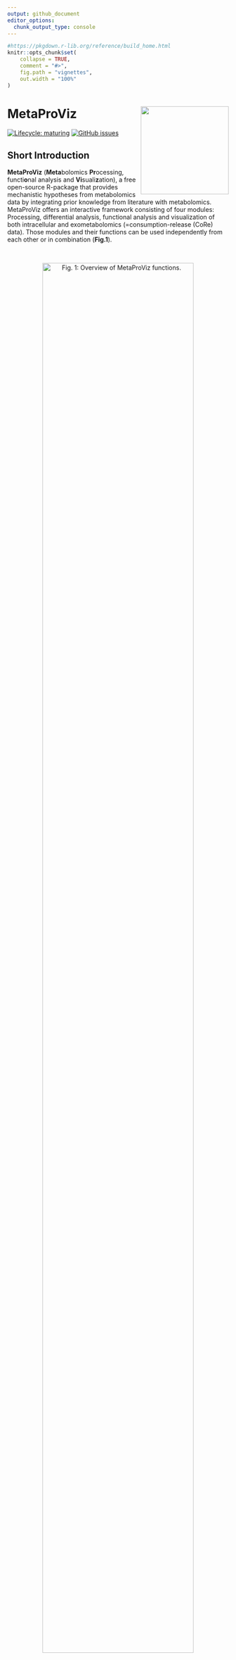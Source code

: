 ```yaml
---
output: github_document
editor_options: 
  chunk_output_type: console
---
```


<!-- README.md is generated from README.Rmd. Please edit that file -->

```r
#https://pkgdown.r-lib.org/reference/build_home.html
knitr::opts_chunk$set(
    collapse = TRUE,
    comment = "#>",
    fig.path = "vignettes",
    out.width = "100%"
)
```

# MetaProViz <img src="vignettes/Hexagon_MetaProViz.png" align="right" width="200" />


<!-- badges: start -->
[![Lifecycle: maturing](https://img.shields.io/badge/lifecycle-maturing-blue.svg)](https://www.tidyverse.org/lifecycle/#maturing)
[![GitHub issues](https://img.shields.io/github/issues/saezlab/MetaProViz)](https://github.com/saezlab/MetaProViz/issues)
<!-- badges: end -->

## **Short Introduction**
**MetaProViz** (**Meta**bolomics **Pr**ocessing, functi**o**nal analysis and **Vi**suali**z**ation), a free open-source R-package that provides mechanistic hypotheses from metabolomics data by integrating prior knowledge from literature with metabolomics. MetaProViz offers an interactive framework consisting of four modules: Processing, differential analysis, functional analysis and visualization of both intracellular and exometabolomics (=consumption-release (CoRe) data). Those modules and their functions can be used independently from each other or in combination (**Fig.1**).

\
<center>
![**Fig. 1:** Overview of MetaProViz functions.](https://github.com/saezlab/MetaProViz/blob/development/vignettes/Fig.1.png?raw=true){width=90%}

</center>
\
\
The first module, **MetaProViz**, `Processing`, allows the customized processing of raw peak metabolomics data from different experimental setups, including options to perform feature filtering due to missingness, Total Ion Count (TIC) normalisation, Missing Value Imputation (MVI) based on half-minimum and outlier detection based on Hotellin's T2. All of these pre-processing parameters can be customized and combined as needed.\
The second module of **MetaProViz**, `Differential Metabolite Analysis (DMA)`, allows the user to perform differential analysis between two conditions (e.g. Tumour versus Healthy) calculating the Log2FC, p-value, adjusted p-value and t-value, whereby the user can choose all the test statistics. The input can either be the output of the `Preprocessing` module or any DF including metabolite values and information about the conditions that should be compared.\
The third module of **MetaProViz**, `Functional Analysis`, includes different methods to create clusters of metabolites based on their distribution across the data using logical regulatory rules, prior knowledge for enrichment analysis and functions to perform over representation analysis (ORA). Here, the user can either input the output of the `Processing` or `Differential Metabolite Analysis (DMA)` module, or any other DF including Log2FC and statistics or metabolite values.\
The fourth module of **MetaProViz**, `Visualization`, can easily create customized visualizations of the output results of each of the other **MetaProViz** modules or custom files. Here we not only enable overview plots such as PCA, heatmap, Volcano plot, but also individual graphs of each metabolite as bar graphs, box plots or violin plots. Moreover, the user can provide additional information such as pathways the metabolites correspond to, the clusters the metabolites where assigned to or any other meta-information to customize the plots for color, shape or selections, thus enabling biological interpretation of the results otherwise missed in the data.


## Tutorials
We have generated several tutorials showcasing the different functionalities MetaProViz offers using publicly available datasets, which are included as example data within **MetaProViz**. You can find those tutorial on the top under the "Tutorials" button, where you can follow specific user case examples for different analysis. Otherwise, you can also follow the links below:\
- [Standard metabolomics data](https://saezlab.github.io/MetaProViz/articles/Standard%20Metabolomics.html)\
- [Consumption-Release (CoRe) metabolomics data from cell culture media](https://saezlab.github.io/MetaProViz/articles/CoRe%20Metabolomics.html)\
- [Enrichment Analysis](https://saezlab.github.io/MetaProViz/articles/EnrichmentAnalysis.html)\
- [Metadata Analysis](https://saezlab.github.io/MetaProViz/articles/Metadata%20Analysis.html)\
\
Here you will find a brief overview and information about the installation of the package and its dependencies.

## Example Data
clear cell Renal Cell Carcinoma (ccRCC) patients data from Hakimi et. al including 138 matched tumour and normal tissue pairs [@Hakimi2016]. Cell-lines data from intra- and extracellular metabolomics data from cell culture media from [metabolomics workbench project PR001418](https://www.metabolomicsworkbench.org/data/DRCCMetadata.php?Mode=Project&ProjectID=PR001418).
```r
suppressMessages(suppressWarnings( library(tidyverse)))

# Create an overview of the example data
TissuePlot <- MetaProViz::ToyData("Tissue_Norm")%>%
  filter(TISSUE_TYPE != "NORMAL")%>%
  separate(`TYPE-STAGE`, into=c("Type", "Stage"), sep="-", remove=FALSE)
TissuePlot$Count <- 1

TissuePlot$AGEFactor <- factor(TissuePlot$AGE, levels = c("Young","Middle", "Old"))

#Plot
Plot <- ggplot2::ggplot(TissuePlot, ggplot2::aes(fill=Stage, y=Count, x=AGEFactor)) + 
        ggplot2::geom_bar(position="stack", stat="identity")+
        ggplot2::scale_fill_manual(values = c("STAGE I" = "#006384"  , "STAGE II" = "#9F0162", "STAGE III" = "#00735C" , "STAGE IV" = "grey" ))+
        ggplot2::theme_classic()+
        ggplot2::ggtitle("ccRCC patients metadata")+
        ggplot2::theme(axis.text.x = ggplot2::element_text(angle = 90, hjust = 1))+
        ggplot2::labs(subtitle="Age at surgery <42 = Young,  >58 = Old, else = Middle", x = "Age", y = "Number of Patients")

Plot_Sized <-  MetaProViz:::plotGrob_Superplot(InputPlot=Plot, SettingsInfo=c(Conditions="Conditions", Superplot="Conditions"), SettingsFile_Sample=TissuePlot%>%dplyr::rename("Conditions"="AGE"),  PlotName = "ccRCC patients metadata", Subtitle = "Age at surgery <42 = Young,  >58 = Old, else = Middle", PlotType="Bar")
 
PlotHeight <- grid::convertUnit(Plot_Sized$height, 'cm', valueOnly = TRUE)
PlotWidth <- grid::convertUnit(Plot_Sized$width, 'cm', valueOnly = TRUE)
Plot_Sized %<>%
      {ggplot2::ggplot() + ggplot2::annotation_custom(.)} %>%
       magrittr::add(ggplot2::theme(panel.background = ggplot2::element_rect(fill = "transparent")))

#ggplot2::ggsave(filename = "Tissue_MetadataPlot.svg", plot = Plot_Sized, width = PlotWidth,  height = PlotHeight, unit="cm")
 
Plot_Sized_Tissue <- Plot_Sized

###################################################################################################################################################
# Create an overview of the example data
CellPlot_Intra <- MetaProViz::ToyData(Data="IntraCells_Raw")%>%
  filter(Conditions != "Pool")%>%
   mutate(Celltype = case_when(Conditions=="HK2" ~ 'Healthy',
                               Conditions=="786-O" ~ 'PrimaryTumour',
                               TRUE ~ 'MetastaticTumour'))

CellPlot_Intra$Count <- 1
CellPlot_Intra$CelltypeFactor <- factor(CellPlot_Intra$Celltype, levels = c("Healthy","PrimaryTumour", "MetastaticTumour"))

CellPlot_Media <- MetaProViz::ToyData(Data="CultureMedia_Raw")%>%
  filter(Conditions != "Pool")%>%
  filter(Conditions != "blank")%>%
   mutate(Celltype = case_when(Conditions=="HK2" ~ 'Healthy',#https://www.mdpi.com/1422-0067/24/7/6447
                               Conditions=="786-O" ~ 'PrimaryTumour',
                               Conditions=="OSRC2" ~ 'PrimaryTumour',
                               Conditions=="RFX6" ~ 'PrimaryTumour',
                               TRUE ~ 'MetastaticTumour'))#OSLM1


#Plot
Plot <- ggplot2::ggplot(CellPlot_Intra, ggplot2::aes(fill=Conditions, y=Count, x=CelltypeFactor)) + 
        ggplot2::geom_bar(position="stack", stat="identity")+
        ggplot2::scale_fill_manual(values = c("HK2" = "#006384"  , "786-O" = "#9F0162", "786-M1A" = "#00735C", "786-M2A" = "#00422E"))+
        ggplot2::theme_classic()+
        ggplot2::ggtitle("Intracellular metabolomics")+
        ggplot2::theme(axis.text.x = ggplot2::element_text(angle = 90, hjust = 1))+
        ggplot2::labs(x = "Celltype", y = "Number of Samples",  fill ="Cellline")

Plot_Sized <-  MetaProViz:::plotGrob_Superplot(InputPlot=Plot, SettingsInfo=c(Conditions="Conditions", Superplot="Conditions"), SettingsFile_Sample=CellPlot_Intra%>%dplyr::rename("Name"="Conditions", "Conditions"="Celltype"),  PlotName = "Intracellular metabolomics", Subtitle = NULL, PlotType="Bar")
 
PlotHeight <- grid::convertUnit(Plot_Sized$height, 'cm', valueOnly = TRUE)
PlotWidth <- grid::convertUnit(Plot_Sized$width, 'cm', valueOnly = TRUE)
Plot_Sized %<>%
      {ggplot2::ggplot() + ggplot2::annotation_custom(.)} %>%
     magrittr::add(ggplot2::theme(panel.background = ggplot2::element_rect(fill = "transparent")))

#ggplot2::ggsave(filename = "Cellline_IntraPlot.svg", plot = Plot_Sized, width = PlotWidth,  height = PlotHeight, unit="cm")
 
Plot_Sized_Intra <- Plot_Sized

###################################################################################################################################################
# Create an overview of the example data
CellPlot_Media <- MetaProViz::ToyData(Data="CultureMedia_Raw")%>%
  filter(Conditions != "Pool")%>%
  filter(Conditions != "blank")%>%
   mutate(Celltype = case_when(Conditions=="HK2" ~ 'Healthy',#https://www.mdpi.com/1422-0067/24/7/6447
                               Conditions=="786-O" ~ 'PrimaryTumour',
                               Conditions=="OSRC2" ~ 'PrimaryTumour',
                               Conditions=="RFX631" ~ 'PrimaryTumour',
                               TRUE ~ 'MetastaticTumour'))#OSLM1


CellPlot_Media$Count <- 1
CellPlot_Media$CelltypeFactor <- factor(CellPlot_Media$Celltype, levels = c("Healthy","PrimaryTumour", "MetastaticTumour"))


#Plot
Plot <- ggplot2::ggplot(CellPlot_Media, ggplot2::aes(fill=Conditions, y=Count, x=CelltypeFactor)) + 
        ggplot2::geom_bar(position="stack", stat="identity")+
        ggplot2::scale_fill_manual(values = c("HK2" = "#006384"  , "786-O" = "#d03293", "OSRC2"= "#9F0162" , "RFX631"= "#630026", "786-M1A" = "#00735C", "786-M2A" = "#00422E", "OSLM1B"= "#002B1A"))+
        ggplot2::theme_classic()+
        ggplot2::ggtitle("Media metabolomics")+
        ggplot2::theme(axis.text.x = ggplot2::element_text(angle = 90, hjust = 1))+
        ggplot2::labs(x = "Celltype", y = "Number of Samples",  fill ="Cellline")

Plot_Sized <-  MetaProViz:::plotGrob_Superplot(InputPlot=Plot, SettingsInfo=c(Conditions="Conditions", Superplot="Conditions"), SettingsFile_Sample=CellPlot_Media%>%dplyr::rename("Name"="Conditions", "Conditions"="Celltype"),  PlotName = "Media metabolomics", Subtitle = NULL, PlotType="Bar")
 
PlotHeight <- grid::convertUnit(Plot_Sized$height, 'cm', valueOnly = TRUE)
PlotWidth <- grid::convertUnit(Plot_Sized$width, 'cm', valueOnly = TRUE)
Plot_Sized %<>%
      {ggplot2::ggplot() + ggplot2::annotation_custom(.)} %>%
       magrittr::add(ggplot2::theme(panel.background = ggplot2::element_rect(fill = "transparent")))

#ggplot2::ggsave(filename = "Cellline_Plot.svg", plot = combined_plot, width = PlotWidth,  height = PlotHeight, unit="cm")

Plot_Sized_Media <- Plot_Sized

gridExtra::grid.arrange(Plot_Sized_Tissue, Plot_Sized_Intra, Plot_Sized_Media, ncol=3)
```


## Installation
**MetaProViz** is an R package and to install the package, start R and enter:
```r
devtools::install_github("https://github.com/saezlab/MetaProViz")
```

Now **MetaProViz** can be imported as:
```r
library(MetaProViz)
```

### Dependencies
If you are using **MetaProViz** the following packages are required:\
```
"tidyverse"
"ggplot2"
"factoextra"
"qcc"
"hash"
"reshape"
"gridExtra"
"inflection"
"patchwork"
"clusterProfiler"
"ggupset"
"gtools"
"EnhancedVolcano"
"writexl"
"pheatmap"
"ggfortify"
```
\
While we have done our best to ensure all the dependencies are documented, if they aren't please let us know and we will try to resolve them.

### Windows specifications
Note if you are running Windows you might have an issue with long paths, which you can resolve in the registry on Windows 10:
Computer Configuration > Administrative Templates > System > Filesystem > Enable Win32 long paths
(If you have a different version of Windows, just google "Long paths fix" and your Windows version)

## Liscence
GNU GENERAL PUBLIC LICENSE, Version 3, 29 June 2007

## Citation
```
@Manual{,
  title = {MetaProViz: METabolomics pre-PRocessing, functiOnal analysis and VIZualisation},
  author = {Christina Schmidt, Dimitrios Prymidis, Macabe Daley, Denes Turei, Julio Saez-Rodriguez and Christian Frezza},
  year = {2023},
  note = {R package version 2.1.5},
}
```



